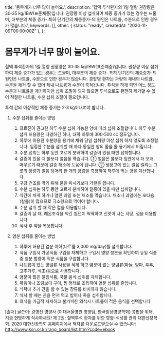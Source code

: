  title: '몸무게가 너무 많이 늘어요.',
  description: '혈액 투석환자의 1일 열량 권장량은 30‐35 kg/IBW(표준체중)입니다. 권장량 이상 섭취하여 체중 증가가 있는 경우는 드물며, 대부분의 체중 증가- 특히 단기간의 체중증가-의 원인은 나트륨, 수분으로 인한 경우가 많습니다.',
  keywords: [],
  other: { status: "ready", createdAt: "2020-11-09T00:00:00Z" },
};

# 몸무게가 너무 많이 늘어요.

혈액 투석환자의 1일 열량 권장량은 30‐35 kg/IBW(표준체중)입니다.
권장량 이상 섭취하여 체중 증가가 있는 경우는 드물며, 대부분의 체중 증가- 특히 단기간의 체중증가-의 원인은 나트륨, 수분으로 인한 경우가 많습니다. 
콩팥병 환자는 과량의 체내의 나트륨, 수분을 제거 할 수 없어 체내 나트륨과 수분이 축적됩니다. 
투석을 하게 되면 어느 정도 수분과 나트륨을 제거하지만 섭취 조절이 되지 않으면 투석으로도 완전히 제거할 수 없어 적절한 나트륨, 수분 섭취 조절이 필요합니다. 

투석 간의 이상적인 체중 증가는 2‐3 kg이내여야 합니다.

1. 수분 섭취를 줄이는 방법
   1) 의료진이 권고한 하루 수분 섭취 가능한 양에 따라 섭취 조절합니다.
     하루 수분섭취 허용량은 다양하긴 하나, 대략 하루에 300‐500 cc 정도입니다.
   2) 하루에 허용된 수분량을 용기에 채워 당일 섭취량 이상 섭취 하지 않도록 조정합니다.
      일정한 수분을 섭취할 때 마다 동일한 양의 물을 물 용기에서 버립니다.
   3) 수분 섭취는 하루 동안 고르게 분배하여 갈증이 있을 때만 섭취합니다.
   4) 갈증이 있을 때 물보다 얼음을 먹습니다.
     ① 얼음은 물보다 입안에서 더 오래 머무르기 때문에 갈증 해소에 도움이 됩니다.
     ② 냉장고에 있는 얼음 얼리는 그릇의 용량과 얼음 덩어리 한 개의 용량을 측정하여 하루에 먹는 양을 계산합니다.
   5) 구강 건조를 막기 위해 물을 마시기보다 가글을 합니다.
   6) 수분 섭취는 하루 동안 고르게 분배하여 갈증이 있을 때만 섭취합니다.
   7) 식간에 차게 하거나 얼린 과일 또는 채소를 먹습니다. 채소나 과일에는 포타슘(칼륨)이 많으므로 극소량으로 먹어야 합니다.
   8) 수분 섭취 할 때 작은 컵을 이용합니다.
   9) 갈증이 날 때, 레몬조각을 약간 씹던지 딱딱하고 신맛이 나는 사탕, 껌을 이용합니다.
   10) 식사 후 약을 복용합니다.

2. 염분 섭취를 줄이는 방법
   1) 하루에 허용된 염분 이하(나트륨 3,000 mg/day)를 섭취합니다.
   2) 식품 구입시 가공식품 구입을 자제하고 구입시 영양 성분을 확인하여 동일 식품 중 염분 함량이 적은 식품을 구입합니다.
   3) 나트륨이 있는 양념류 사용을 적게 하고 염분이 없는 양념류(마늘, 양파, 후추, 고추가루, 식초)등으로 사용합니다.
   4) 염분이 많은 절임식품, 국물 음식 섭취를 자제합니다.
   5) 볶음이나 조림보다 구이, 찜 형태로 조리하여 염분 섭취를 줄입니다.
   6) 식탁에 추가 간을 할 수 있는 장류를 비치하지 않습니다.
   7) 식사 할 때는 찬을 먼저 먹고 밥이나 죽을 섭취합니다.
   8) 외식을 가급적 자제하고 불가피한 외식시 나트륨이 적은 음식을 선택합니다


[출처] 글쓴이: 강병진 영양사 (이대서울병원 영양팀, 한국임상영양학회)
              콩팥을 위해, 지금 현명하게 식사하세요! 
              제 2권: 혈액투석 환자를 위한 영양-식생활 관리
              대한신장학회. 2020
              대한신장학회 홈페이지에서 책자를 다운로드받으실 수 있습니다: http://www.ksn.or.kr/rang_board/list.html?code=ebook
